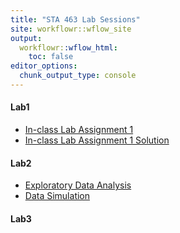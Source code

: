 ```yaml
---
title: "STA 463 Lab Sessions"
site: workflowr::wflow_site
output:
  workflowr::wflow_html:
    toc: false
editor_options:
  chunk_output_type: console
---
```


#### Lab1
* [In-class Lab Assignment 1](inclass1.html)
* [In-class Lab Assignment 1 Solution](inclass1_lec.html)

#### Lab2
* [Exploratory Data Analysis](eda.html)
* [Data Simulation](slrsim.html)

#### Lab3


